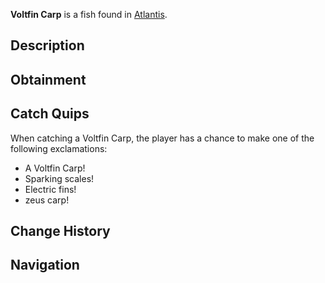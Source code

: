 {{FishInfobox
|image          = Voltfin Carp.png
|rarity         = Common
|sea            = First Sea
|location       = [[Atlantis]]
|sublocation    = 
|sources        = Fishing Rod
|radar_location = 
|xp             = 100
|weather        = Rain
|time           = 
|season         = 
|bait           = Worm
|base_weight    = 25
|base_value     = 180
|weight_range   = 15
|base_chance    = 65
|base_resil     = 65
}}
'''Voltfin Carp''' is a {{Rarity|Common}} fish found in [[Atlantis]].

== Description ==
{{Description|These large carp have fins that spark with electrical energy. They gather in groups during storms to create spectacular light shows.|Bestiary Entry}}

== Obtainment ==
{{Description|Common in Zeus Pool, especially before storms.|Bestiary Hint}}
{{Fish Availability|
Atlantis/Zeus's Rod Room
|top_rods      = 
Flimsy Rod\310408.71\266175;
Trident Rod\228176.14\123268.24;
Leviathan's Fang Rod\223987.18\177270.04;
Free Spirit Rod\222430.1\122907.66;
No-Life Rod\222047.58\174456.79;
Resourceful Rod\184072.32\136170.71;
Champions Rod\194087.91\134670.81;
Seraphic Rod\190736.96\172878.54;
Fast Rod\179262.02\170316.13;
Kraken Rod\169518.02\146022.49;
Verdant Shear Rod\195728.42\147346.47;
Challenger's Rod\194124.96\158332.1;
Blazebringer Rod\193547.62\138992.66;
Depthseeker Rod\193406.6\136033.59;
Zeus Rod\192117.46\147262.08;
Avalanche Rod\190416.06\133073.99;
Volcanic Rod\187560.6\120465.51;
Rod Of The Depths\184498.25\143323.32;
Rod Of The Forgotten Fang\184231.37\157830.12;
Rod Of The Exalted One\173855.69\137963.69;
Ethereal Prism Rod\171049.35\113044.16;
Steady Rod\88164.13\71666.78
|recommended   = Trident Rod
}}

== Catch Quips ==
When catching a Voltfin Carp, the player has a chance to make one of the following exclamations:
* A Voltfin Carp!
* Sparking scales!
* Electric fins!
* zeus carp!

== Change History ==
{{Change History|{{subst:Current Version}}}}

== Navigation ==
{{Fish Navbox|Atlantis}}